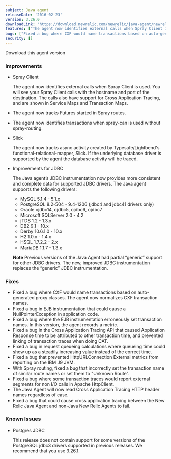 ```yaml
---
subject: Java agent
releaseDate: '2016-02-23'
version: 3.26.0
downloadLink: 'https://download.newrelic.com/newrelic/java-agent/newrelic-agent/3.26.0/'
features: ["The agent now identifies external calls when Spray Client is used", "The agent now tracks Futures started in Spray routes", "The agent now identifies transactions when spray-can is used without spray-routing", "The agent now tracks async activity created by Typesafe/Lightbend's functional-relational-mapper, Slick", "JDBC instrumentation now provides more consistent and complete data for supported JDBC drivers"]
bugs: ["Fixed a bug where CXF would name transactions based on auto-generated proxy classes", "Fixed a bug in EJB instrumentation that could cause a NullPointerException", "Fixed a bug where the EJB instrumentation erroneously set transaction names", "Fixed a bug in the Cross Application Tracing API that caused Application Response time to be attributed to other transaction time", "Fixed a bug in request queueing calculations where queueing time could show up as a steadily increasing value", "Fixed a bug that prevented HttpURLConnection External metrics from reporting on the IBM J9 JVM", "With Spray routing, fixed a bug that incorrectly set the transaction name of similar route names", "Fixed a bug where some transaction traces would report external segments for non I/O calls in Apache HttpClient", "The Java Agent will now read Cross Application Tracing HTTP header names regardless of case", "Fixed a bug that could cause cross application tracing between the New Relic Java Agent and non-Java New Relic Agents to fail"]
security: []
---
```


<ButtonGroup>
  <ButtonLink
    role="button"
    to="https://download.newrelic.com/newrelic/java-agent/newrelic-agent/3.26.0/"
    variant="primary"
  >
    Download this agent version
  </ButtonLink>
</ButtonGroup>

### Improvements

* Spray Client

  The agent now identifies external calls when Spray Client is used. You will see your Spray Client calls with the hostname and port of the destination. The calls also have support for Cross Application Tracing, and are shown in Service Maps and Transaction Maps.
* The agent now tracks Futures started in Spray routes.
* The agent now identifies transactions when spray-can is used without spray-routing.
* Slick

  The agent now tracks async activity created by Typesafe/Lightbend's functional-relational-mapper, Slick. If the underlying database driver is supported by the agent the database activity will be traced.
* Improvements for JDBC

  The Java agent’s JDBC instrumentation now provides more consistent and complete data for supported JDBC drivers. The Java agent supports the following drivers:

  * MySQL 5.1.4 - 5.1.x
  * PostgreSQL 8.2-504 - 9.4-1206 (jdbc4 and jdbc41 drivers only)
  * Oracle ojdbc14, ojdbc5, ojdbc6, ojdbc7
  * Microsoft SQLServer 2.0 - 4.2
  * jTDS 1.2 - 1.3.x
  * DB2 9.1 - 10.x
  * Derby 10.6.1.0 - 10.x
  * H2 1.0.x - 1.4.x
  * HSQL 1.7.2.2 - 2.x
  * MariaDB 1.1.7 - 1.3.x

  **Note** Previous versions of the Java Agent had partial “generic” support for other JDBC drivers. The new, improved JDBC instrumentation replaces the “generic” JDBC instrumentation.

### Fixes

* Fixed a bug where CXF would name transactions based on auto-generated proxy classes. The agent now normalizes CXF transaction names.
* Fixed a bug in EJB instrumentation that could cause a NullPointerException in application code.
* Fixed a bug where the EJB instrumentation erroneously set transaction names. In this version, the agent records a metric.
* Fixed a bug in the Cross Application Tracing API that caused Application Response time to be attributed to other transaction time, and prevented linking of transaction traces when doing CAT.
* Fixed a bug in request queueing calculations where queueing time could show up as a steadily increasing value instead of the correct time.
* Fixed a bug that prevented HttpURLConnection External metrics from reporting on the IBM J9 JVM.
* With Spray routing, fixed a bug that incorrectly set the transaction name of similar route names or set them to "Unknown Route".
* Fixed a bug where some transaction traces would report external segments for non I/O calls in Apache HttpClient.
* The Java Agent will now read Cross Application Tracing HTTP header names regardless of case.
* Fixed a bug that could cause cross application tracing between the New Relic Java Agent and non-Java New Relic Agents to fail.

### Known Issues

* Postgres JDBC

  This release does not contain support for some versions of the PostgreSQL jdbc3 drivers supported in previous releases. We recommend that you use 3.26.1.
